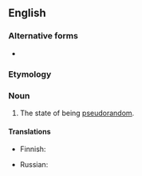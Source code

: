 {{also|pseudo-randomness}}
==English==

===Alternative forms===
* {{l|en|pseudo-randomness}}

===Etymology===
{{suffix|en|pseudorandom|ness}}

===Noun===
{{en-noun|-}}

# The state of being [[pseudorandom]].

====Translations====
{{trans-top|state of being pseudorandom}}
* Finnish: {{t|fi|näennäissatunnaisuus}}
{{trans-mid}}
* Russian: {{t+|ru|псевдослуча́йность|f}}
{{trans-bottom}}